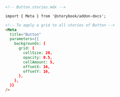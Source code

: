 ```md
<!-- Button.stories.mdx -->

import { Meta } from '@storybook/addon-docs';

<!-- To apply a grid to all stories of Button -->
<Meta
  title="Button"
  parameters={{
    backgrounds: {
      grid: {
        cellSize: 20,
        opacity: 0.5,
        cellAmount: 5,
        offsetX: 16, 
        offsetY: 16,
      },
    },
  }}
/>
```
